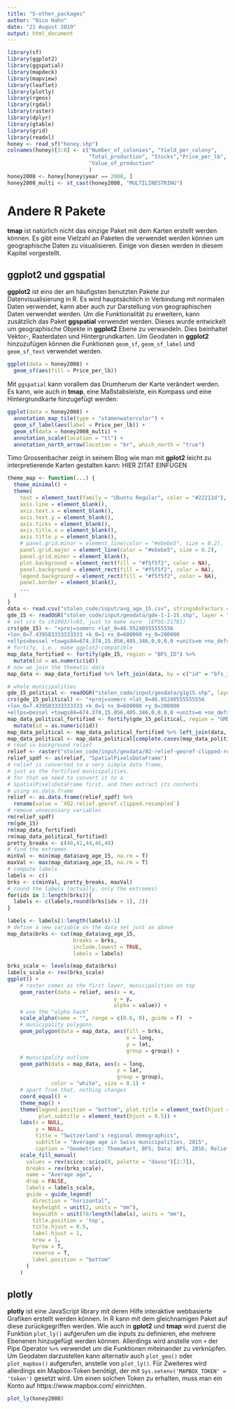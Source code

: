 ```yaml
---
title: "5-other_packages"
author: "Nico Hahn"
date: "21 August 2019"
output: html_document
---
```


```r
library(sf)
library(ggplot2)
library(ggspatial)
library(mapdeck)
library(mapview)
library(leaflet)
library(plotly)
library(rgeos)
library(rgdal)
library(raster)
library(dplyr)
library(gtable)
library(grid)
library(readxl)
honey <- read_sf("honey.shp")
colnames(honey)[3:8] <- c("Number_of_colonies", "Yield_per_colony",
                          "Total_production", "Stocks","Price_per_lb",
                          "Value_of_production"
                          )
honey2008 <- honey[honey$year == 2008, ]
honey2008_multi <- st_cast(honey2008, "MULTILINESTRING")
```

# Andere R Pakete
**tmap** ist natürlich nicht das einzige Paket mit dem Karten erstellt werden können. Es gibt eine Vielzahl an Paketen die verwendet werden können um geographische Daten zu visualisieren. Einige von diesen werden in diesem Kapitel vorgestellt.

## ggplot2 und ggspatial
**ggplot2** ist eins der am häufigsten benutzten Pakete zur Datenvisualisierung in R. Es wird hauptsächlich in Verbindung mit normalen Daten verwendet, kann aber auch zur Darstellung von geographischen Daten verwendet werden. Um die Funktionalität zu erweitern, kann zusätzlich das Paket **ggspatial** verwendet werden. Dieses wurde entwickelt um  geographische Objekte in **ggplot2** Ebene zu verwandeln. Dies beinhaltet Vektor-, Rasterdaten und Hintergrundkarten. Um Geodaten in **ggplot2** hinzuzufügen können die Funktionen `geom_sf`, `geom_sf_label` und `geom_sf_text` verwendet werden.
```r
ggplot(data = honey2008) +
  geom_sf(aes(fill = Price_per_lb))
```
Mit `ggspatial` kann vorallem das Drumherum der Karte verändert werden. Es kann, wie auch in **tmap**, eine Maßstabsleiste, ein Kompass und eine Hintergrundkarte hinzugefügt werden:
```r
ggplot(data = honey2008) +
  annotation_map_tile(type = "stamenwatercolor") +
  geom_sf_label(aes(label = Price_per_lb)) +
  geom_sf(data = honey2008_multi) +
  annotation_scale(location = "tl") +
  annotation_north_arrow(location = "br", which_north = "true") 
```

Timo Grossenbacher zeigt in seinem Blog wie man mit **gplot2** leicht zu interpretierende Karten gestalten kann:
HIER ZITAT EINFÜGEN

```r
theme_map <- function(...) {
  theme_minimal() +
  theme(
    text = element_text(family = "Ubuntu Regular", color = "#22211d"),
    axis.line = element_blank(),
    axis.text.x = element_blank(),
    axis.text.y = element_blank(),
    axis.ticks = element_blank(),
    axis.title.x = element_blank(),
    axis.title.y = element_blank(),
    # panel.grid.minor = element_line(color = "#ebebe5", size = 0.2),
    panel.grid.major = element_line(color = "#ebebe5", size = 0.2),
    panel.grid.minor = element_blank(),
    plot.background = element_rect(fill = "#f5f5f2", color = NA), 
    panel.background = element_rect(fill = "#f5f5f2", color = NA), 
    legend.background = element_rect(fill = "#f5f5f2", color = NA),
    panel.border = element_blank(),
    ...
  )
}
data <- read.csv("stolen_code/input/avg_age_15.csv", stringsAsFactors = FALSE)
gde_15 <- readOGR("stolen_code/input/geodata/gde-1-1-15.shp", layer = "gde-1-1-15")
# set crs to ch1903/lv03, just to make sure  (EPSG:21781)
crs(gde_15) <- "+proj=somerc +lat_0=46.95240555555556 
+lon_0=7.439583333333333 +k_0=1 +x_0=600000 +y_0=200000 
+ellps=bessel +towgs84=674.374,15.056,405.346,0,0,0,0 +units=m +no_defs"
# fortify, i.e., make ggplot2-compatible
map_data_fortified <- fortify(gde_15, region = "BFS_ID") %>% 
  mutate(id = as.numeric(id))
# now we join the thematic data
map_data <- map_data_fortified %>% left_join(data, by = c("id" = "bfs_id"))

# whole municipalities
gde_15_political <- readOGR("stolen_code/input/geodata/g1g15.shp", layer = "g1g15")
crs(gde_15_political) <- "+proj=somerc +lat_0=46.95240555555556 
+lon_0=7.439583333333333 +k_0=1 +x_0=600000 +y_0=200000 
+ellps=bessel +towgs84=674.374,15.056,405.346,0,0,0,0 +units=m +no_defs"
map_data_political_fortified <- fortify(gde_15_political, region = "GMDNR") %>% 
  mutate(id = as.numeric(id))
map_data_political <- map_data_political_fortified %>% left_join(data, by = c("id" = "bfs_id"))
map_data_political <- map_data_political[complete.cases(map_data_political),]
# read in background relief
relief <- raster("stolen_code/input/geodata/02-relief-georef-clipped-resampled.tif")
relief_spdf <- as(relief, "SpatialPixelsDataFrame")
# relief is converted to a very simple data frame, 
# just as the fortified municipalities.
# for that we need to convert it to a 
# SpatialPixelsDataFrame first, and then extract its contents 
# using as.data.frame
relief <- as.data.frame(relief_spdf) %>% 
  rename(value = `X02.relief.georef.clipped.resampled`)
# remove unnecessary variables
rm(relief_spdf)
rm(gde_15)
rm(map_data_fortified)
rm(map_data_political_fortified)
pretty_breaks <- c(40,42,44,46,48)
# find the extremes
minVal <- min(map_data$avg_age_15, na.rm = T)
maxVal <- max(map_data$avg_age_15, na.rm = T)
# compute labels
labels <- c()
brks <- c(minVal, pretty_breaks, maxVal)
# round the labels (actually, only the extremes)
for(idx in 1:length(brks)){
  labels <- c(labels,round(brks[idx + 1], 2))
}

labels <- labels[1:length(labels)-1]
# define a new variable on the data set just as above
map_data$brks <- cut(map_data$avg_age_15, 
                     breaks = brks, 
                     include.lowest = TRUE, 
                     labels = labels)

brks_scale <- levels(map_data$brks)
labels_scale <- rev(brks_scale)
ggplot() +
    # raster comes as the first layer, municipalities on top
    geom_raster(data = relief, aes(x = x, 
                                  y = y, 
                                  alpha = value)) +
    # use the "alpha hack"
    scale_alpha(name = "", range = c(0.6, 0), guide = F)  + 
    # municipality polygons
    geom_polygon(data = map_data, aes(fill = brks, 
                                      x = long, 
                                      y = lat, 
                                      group = group)) +
    # municipality outline
    geom_path(data = map_data, aes(x = long, 
                                   y = lat, 
                                   group = group), 
              color = "white", size = 0.1) +
    # apart from that, nothing changes
    coord_equal() +
    theme_map() +
    theme(legend.position = "bottom", plot.title = element_text(hjust = 0.5),
          plot.subtitle = element_text(hjust = 0.5)) +
    labs(x = NULL, 
         y = NULL, 
         title = "Switzerland's regional demographics", 
         subtitle = "Average age in Swiss municipalities, 2015", 
         caption = "Geometries: ThemaKart, BFS; Data: BFS, 2016; Relief: swisstopo, 2016") + 
    scale_fill_manual(
      values = rev(scico::scico(8, palette = "davos")[2:7]),
      breaks = rev(brks_scale),
      name = "Average age",
      drop = FALSE,
      labels = labels_scale,
      guide = guide_legend(
        direction = "horizontal",
        keyheight = unit(2, units = "mm"), 
        keywidth = unit(70/length(labels), units = "mm"),
        title.position = 'top',
        title.hjust = 0.5,
        label.hjust = 1,
        nrow = 1,
        byrow = T,
        reverse = T,
        label.position = "bottom"
      )
    )
```

## plotly
**plotly** ist eine JavaScript library mit deren Hilfe interaktive webbasierte Grafiken erstellt werden können. In R kann mit dem gleichnamigen Paket auf diese zurückgegriffen werden. Wie auch in **gplot2** und **tmap** wird zuerst die Funktion `plot_ly()` aufgerufen um die inputs zu definieren, ehe mehrere Ebenenen hinzugefügt werden können. Allerdings wird anstelle von `+` der Pipe Operator `%>%` verwendet um die Funktionen miteinander zu verknüpfen. Um Geodaten darzustellen kann alternativ auch `plot_geo()` oder `plot_mapbox()` aufgerufen, anstelle von `plot_ly()`. Für Zweiteres wird allerdings ein Mapbox-Token benötigt, der mit `Sys.setenv('MAPBOX_TOKEN' = 'token')` gesetzt wird. Um einen solchen Token zu erhalten, muss man ein Konto auf https://www.mapbox.com/ einrichten. 

```r
plot_ly(honey2008)
```

